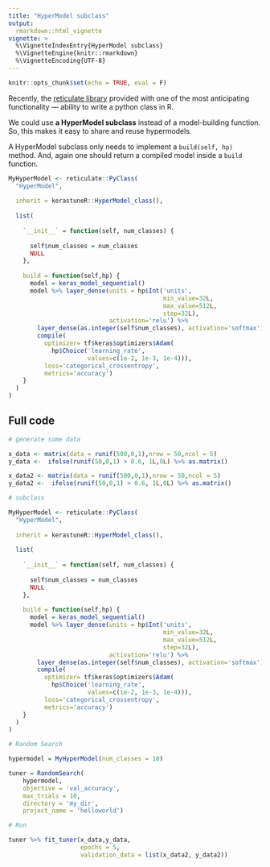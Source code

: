 ---
title: "HyperModel subclass"
output:
  rmarkdown::html_vignette
vignette: >
  %\VignetteIndexEntry{HyperModel subclass}
  %\VignetteEngine{knitr::rmarkdown}
  %\VignetteEncoding{UTF-8}
---

```{r setup, include=FALSE}
knitr::opts_chunk$set(echo = TRUE, eval = F)
```

Recently, the [reticulate library](https://rstudio.github.io/reticulate/) provided with one of the most anticipating functionality --- ability to write a python class in R.

We could use __a HyperModel subclass__ instead of a model-building function. So, this makes it easy to share and reuse hypermodels.

A HyperModel subclass only needs to implement a ```build(self, hp)``` method. And, again one should return a compiled model inside a ```build``` function.

```{r }
MyHyperModel <- reticulate::PyClass(
  "HyperModel",
  
  inherit = kerastuneR::HyperModel_class(),
  
  list(
    
    `__init__` = function(self, num_classes) {
      
      self$num_classes = num_classes
      NULL
    },
    
    build = function(self,hp) {
      model = keras_model_sequential() 
      model %>% layer_dense(units = hp$Int('units',
                                           min_value=32L,
                                           max_value=512L,
                                           step=32L),
                            activation='relu') %>% 
        layer_dense(as.integer(self$num_classes), activation='softmax') %>% 
        compile(
          optimizer= tf$keras$optimizers$Adam(
            hp$Choice('learning_rate',
                      values=c(1e-2, 1e-3, 1e-4))),
          loss='categorical_crossentropy',
          metrics='accuracy')
    }
  )
)
```

## Full code 

```{r }

# generate some data

x_data <- matrix(data = runif(500,0,1),nrow = 50,ncol = 5)
y_data <-  ifelse(runif(50,0,1) > 0.6, 1L,0L) %>% as.matrix()

x_data2 <- matrix(data = runif(500,0,1),nrow = 50,ncol = 5)
y_data2 <-  ifelse(runif(50,0,1) > 0.6, 1L,0L) %>% as.matrix()

# subclass

MyHyperModel <- reticulate::PyClass(
  "HyperModel",
  
  inherit = kerastuneR::HyperModel_class(),
  
  list(
    
    `__init__` = function(self, num_classes) {
      
      self$num_classes = num_classes
      NULL
    },
    
    build = function(self,hp) {
      model = keras_model_sequential() 
      model %>% layer_dense(units = hp$Int('units',
                                           min_value=32L,
                                           max_value=512L,
                                           step=32L),
                            activation='relu') %>% 
        layer_dense(as.integer(self$num_classes), activation='softmax') %>% 
        compile(
          optimizer= tf$keras$optimizers$Adam(
            hp$Choice('learning_rate',
                      values=c(1e-2, 1e-3, 1e-4))),
          loss='categorical_crossentropy',
          metrics='accuracy')
    }
  )
)

# Random Search

hypermodel = MyHyperModel(num_classes = 10)

tuner = RandomSearch(
    hypermodel,
    objective = 'val_accuracy',
    max_trials = 10,
    directory = 'my_dir',
    project_name = 'helloworld')

# Run

tuner %>% fit_tuner(x_data,y_data,
                    epochs = 5, 
                    validation_data = list(x_data2, y_data2))

```
